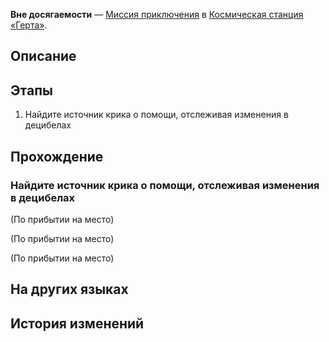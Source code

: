 {{Дополнить|Диалоги.}}
{{Миссия Инфобокс
|id              = 2000104
|Название        = 
|Изображение     = Миссия Освоения Вне досягаемости.png
|Тип             = Миссия приключения
|События         = 
|Глава           = 
|Условия         = 
* Завершена [[Миссия приключения]] ''[[Дорога возрождения]]''
* Завершена [[Миссия Освоения]] ''[[Мы не умеем прощаться]]''
* Достигните [[Уровень Освоения|Уровня Освоения]] 17
|Персонажи       = Первопроходец
|СтартЛокация    = [[Космическая станция «Герта»]] — [[Зона поддержки]]
|Локации         = Зона поддержки
|Предыдущая      = Дорога возрождения
|Следующая       = ???
|Награды         = Опыт Освоения*250; Звёздный нефрит*40; Журнал приключений*5; Гертаreum*50; Kapo-Kali*10; Кредиты*12 000
}}
'''Вне досягаемости''' — [[Миссия приключения]] в [[Космическая станция «Герта»]].

==Описание==
{{Описание|Вэнь Тяньвэн делится своей проблемой с Хосе, Охотником за кометами, и даёт вам карту сокровищ, ведущую к знаменитому сокровищу Охотника за кометами.<br />Оказывается, что сокровище - это рецепт Капо-Кали.}}

==Этапы==
# Найдите источник крика о помощи, отслеживая изменения в децибелах

==Прохождение==
{{Дополнить}}


===Найдите источник крика о помощи, отслеживая изменения в децибелах===
{{Описание миссии|локация=Зона поддержки|Когда вы вошли в Зону поддержки, услышали крики о помощи, доносившиеся откуда-то из глубины. Помогите оказавшемуся в беде исследователю, у него может быть информация об Охотнике за кометами.}}
{{Диалог Начало}}
;(По прибытии на место)

;(По прибытии на место)
<!--Unknown TalkSentence: 200023001-->
<!--Unknown TalkSentence: 200023002-->
<!--Unknown TalkSentence: 200023003-->
<!--Unknown TalkSentence: 200023005-->
<!--Unknown TalkSentence: 200023006-->

;(По прибытии на место)
<!--Unknown TalkSentence: 200023001-->
<!--Unknown TalkSentence: 200023002-->
<!--Unknown TalkSentence: 200023003-->
{{Диалог Конец}}

==На других языках==
{{На других языках
|en   = Out of Reach
|zhs  = 触不可及
|zht  = 觸不可及
|ja   = 触れられない
|ko   = 닿을 수 없는 것
|es   = Fuera de alcance
|fr   = Hors d'atteinte
|ru   = Вне досягаемости
|th   = จับต้องไม่ได้
|vi   = Chỉ Có Thể Ngắm Nhìn
|de   = Außer Reichweite
|id   = Tak Tersentuh
|pt   = Fora de Alcance
}}

==История изменений==
{{История изменений|2.7}}
